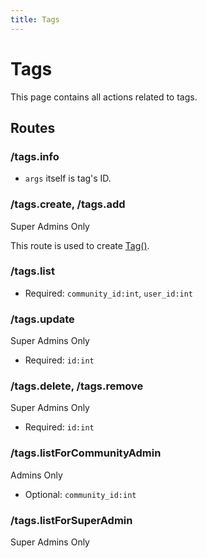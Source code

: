 ```yaml
---
title: Tags
---
```



# Tags

This page contains all actions related to tags.

## Routes

### /tags.info

- `args` itself is tag's ID.

### /tags.create, /tags.add

<Highlight level={1}>Super Admins Only</Highlight>

This route is used to create [Tag()](database-models#tag).

### /tags.list

- Required: `community_id:int`, `user_id:int`

### /tags.update

<Highlight level={1}>Super Admins Only</Highlight>

- Required: `id:int`

### /tags.delete, /tags.remove

<Highlight level={1}>Super Admins Only</Highlight>

- Required: `id:int`

### /tags.listForCommunityAdmin

<Highlight level={1}>Admins Only</Highlight>

- Optional: `community_id:int`

### /tags.listForSuperAdmin

<Highlight level={1}>Super Admins Only</Highlight>
